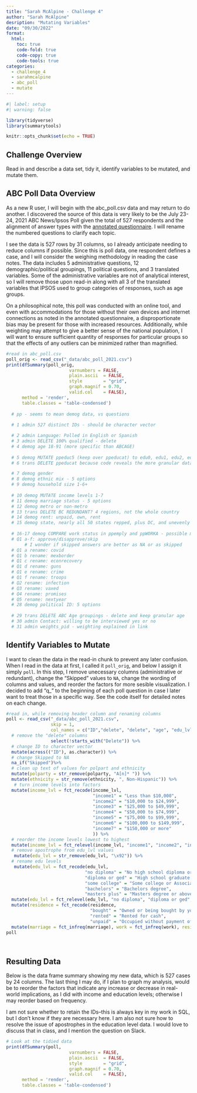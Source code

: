 ```yaml
---
title: "Sarah McAlpine - Challenge 4"
author: "Sarah McAlpine"
desription: "Mutating Variables"
date: "09/30/2022"
format:
  html:
    toc: true
    code-fold: true
    code-copy: true
    code-tools: true
categories:
  - challenge_4
  - sarahmcalpine
  - abc_poll
  - mutate
---
```


```r
#| label: setup
#| warning: false

library(tidyverse)
library(summarytools)

knitr::opts_chunk$set(echo = TRUE)
```

## Challenge Overview

Read in and describe a data set, tidy it, identify variables to be mutated, and mutate them. 


## ABC Poll Data Overview
As a new R user, I will begin with the abc_poll.csv data and may return to do another. I discovered the source of this data is very likely to be the July 23-24, 2021 ABC News/Ipsos Poll given the total of 527 respondents and the alignment of answer types with the [annotated questionnaire](https://www.ipsos.com/sites/default/files/ct/news/documents/2021-07/Topline%20ABC_Ipsos%20Poll%20July%2024%202021%20V2.pdf). I will rename the numbered questions to clarify each topic. 

I see the data is 527 rows by 31 columns, so I already anticipate needing to reduce columns if possible. Since this is poll data, one respondent defines a case, and I will consider the weighing methodology in reading the case notes. The data includes 5 administrative questions, 12 demographic/political groupings, 11 political questions, and 3 translated variables. Some of the administrative variables are not of analytical interest, so I will remove those upon read-in along with all 3 of the translated variables that IPSOS used to group categories of responses, such as age groups. 


On a philosophical note, this poll was conducted with an online tool, and even with accommodations for those without their own devices and internet connections as noted in the annotated questionnaire, a disproportionate bias may be present for those with increased resources. Additionally, while weighting may attempt to give a better sense of the national population, I will want to ensure sufficient quantity of responses for particular groups so that the effects of any outliers can be minimized rather than magnified.

 
```r
#read in abc_poll.csv
poll_orig <- read_csv("_data/abc_poll_2021.csv")
print(dfSummary(poll_orig,
                        varnumbers = FALSE,
                        plain.ascii  = FALSE, 
                        style        = "grid", 
                        graph.magnif = 0.70, 
                        valid.col    = FALSE),
      method = 'render',
      table.classes = 'table-condensed')
  
  # pp - seems to mean demog data, vs questions
  
  # 1 admin 527 distinct IDs - should be character vector

  # 2 admin Language: Polled in English or Spanish 
  # 3 admin DELETE 100% qualified - delete
  # 4 demog age 18-91 (more specific than ABCAGE)
  
  # 5 demog MUTATE ppeduc5 (keep over ppeducat) to edu0, edu1, edu2, edu3, edu4?
  # 6 trans DELETE ppeducat because code reveals the more granular data: distinct(poll_orig, ppeduc5,ppeducat)

  # 7 demog gender
  # 8 demog ethnic mix - 5 options
  # 9 demog household size 1-6+
  
  # 10 demog MUTATE income levels 1-7
  # 11 demog marriage status - 5 options
  # 12 demog metro or non-metro
  # 13 trans DELETE BC REDUNDANT? 4 regions, not the whole country
  # 14 demog rent: unpaid, own, rent 
  # 15 demog state, nearly all 50 states repped, plus DC, and unevenly
  
  # 16-17 demog COMPARE work status in ppemply and ppWORKA - possible mutate, wonder about any conflicting responses
  # Q1 a-f: approve/disapprove/skip
       # I wonder if skipped answers are better as NA or as skipped
  # Q1 a rename: covid
  # Q1 b rename: mexborder
  # Q1 c rename: econrecovery
  # Q1 d rename: guns
  # Q1 e rename: crime
  # Q1 f rename: troops
  # Q2 rename: infection
  # Q3 rename: vaxed
  # Q4 rename: promises
  # Q5 rename: nextyear
  # 28 demog political ID: 5 options
  
  # 29 trans DELETE ABC Age groupings - delete and keep granular age
  # 30 admin Contact: willing to be interviewed yes or no
  # 31 admin weights_pid - weighting explained in link
```
## Identify Variables to Mutate

I want to clean the data in the read-in chunk to prevent any later confusion. When I read in the data at first, I called it `poll_orig`, and below I assign it simply `poll`. In this step, I remove unecessary columns (administrative or redundant), change the "Skipped" values to `NA`, change the wording of columns and values, and reorder the factors for more sesible visualization. I decided to add "q_" to the beginning of each poll question in case I later want to treat those in a specific way. See the code itself for detailed notes on each change.



```r
#read in, while removing header column and renaming columns
poll <- read_csv("_data/abc_poll_2021.csv",
                 skip = 1,
                 col_names = c("ID","delete", "delete", "age", "edu_lvl", "delete", "gender", "ethnicity", "hh_size", "income_lvl","marriage","metro","delete", "residence", "state", "work", "delete", "q_covid", "q_mexborder", "q_econrecovery","q_guns","q_crime", "q_troops", "q_infection", "q_vaxed","q_promises", "q_nextyear", "polparty", "delete", "delete", "weights"))%>%
  # remove the "delete" columns
                 select(!starts_with("Delete")) %>%
  # change ID to character vector
  mutate(across(("ID"), as.character)) %>%
  # change Skipped to NA
  na_if("Skipped")%>%
  # clean up text of values for polpart and ethnicity
  mutate(polparty = str_remove(polparty, "A[n]* ")) %>%
  mutate(ethnicity = str_remove(ethnicity, ", Non-Hispanic")) %>%
   # turn income levels into factors 
  mutate(income_lvl = fct_recode(income_lvl,
                                 "income1" = "Less than $10,000",
                                 "income2" = "$10,000 to $24,999",
                                 "income3" = "$25,000 to $49,999",
                                 "income4" = "$50,000 to $74,999",
                                 "income5" = "$75,000 to $99,999",
                                 "income6" = "$100,000 to $149,999",
                                 "income7" = "$150,000 or more"
                                 )) %>%
  # reorder the income levels lowest to highest
  mutate(income_lvl = fct_relevel(income_lvl, "income1", "income2", "income3", "income4", "income5", "income6", "income7")) %>%
  # remove apostrophe from edu_lvl values
   mutate(edu_lvl = str_remove(edu_lvl, "\x92")) %>%
  # rename edu levels
   mutate(edu_lvl = fct_recode(edu_lvl,
                              "no diploma" = "No high school diploma or GED",
                              "diploma or ged" = "High school graduate (high school diploma or the equivalent GED)",
                              "some college" = "Some college or Associate degree",
                              "bachelors" = "Bachelors degree",
                              "masters plus" = "Masters degree or above")) %>%
  mutate(edu_lvl = fct_relevel(edu_lvl, "no diploma", "diploma or ged", "some college", "bachelors", "masters plus")) %>%
  mutate(residence = fct_recode(residence,
                                "bought" = "Owned or being bought by you or someone in your household",
                                "rented" = "Rented for cash",
                                "unpaid" = "Occupied without payment of cash rent"))%>%
  mutate(marriage = fct_infreq(marriage), work = fct_infreq(work), residence = fct_infreq(residence))
poll

 
```

## Resulting Data

Below is the data frame summary showing my new data, which is 527 cases by 24 columns. The last thing I may do, if I plan to graph my analysis, would be to reorder the factors that indicate any increase or decrease in real-world implications, as I did with income and education levels; otherwise I may reorder based on frequency.

I am not sure whether to retain the IDs--this is always key in my work in SQL, but I don't know if they are necessary here. I am also not sure how to resolve the issue of apostrophes in the education level data. I would love to discuss that in class, and I mention the question on Slack.
```r
# Look at the tidied data
print(dfSummary(poll,
                        varnumbers = FALSE,
                        plain.ascii  = FALSE, 
                        style        = "grid", 
                        graph.magnif = 0.70, 
                        valid.col    = FALSE),
      method = 'render',
      table.classes = 'table-condensed')

  
```

